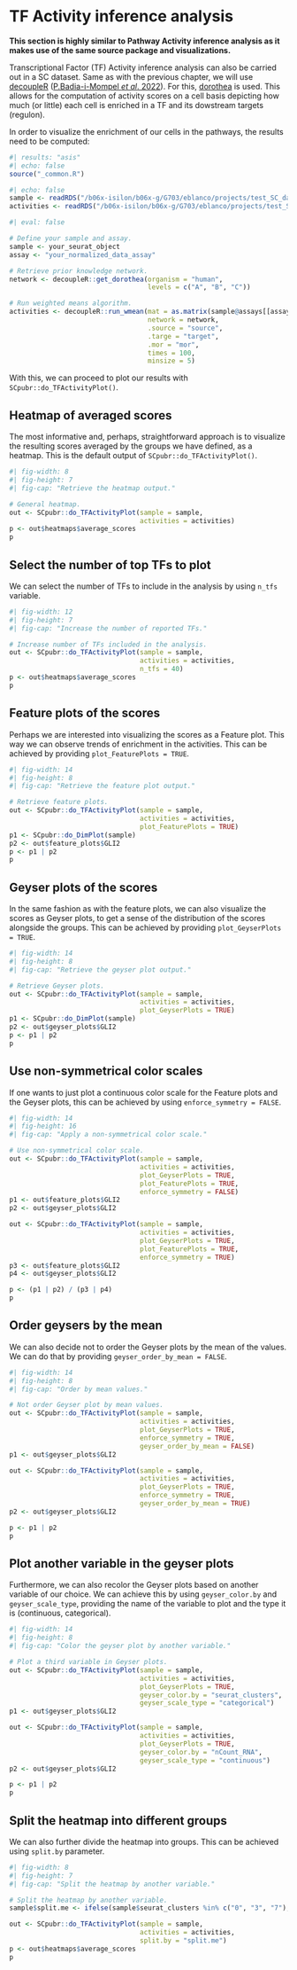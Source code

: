 # TF Activity inference analysis

**This section is highly similar to Pathway Activity inference analysis as it makes use of the same source package and visualizations.**

Transcriptional Factor (TF) Activity inference analysis can also be carried out in a SC dataset. Same as with the previous chapter, we will use [decoupleR](https://github.com/saezlab/decoupleR) ([P.Badia-i-Mompel *et al*. 2022](https://academic.oup.com/bioinformaticsadvances/article/2/1/vbac016/6544613?login=true)). For this, [dorothea](https://github.com/saezlab/dorothea/) is used. This allows for the computation of activity scores on a cell basis depicting how much (or little) each cell is enriched in a TF and its dowstream targets (regulon).

In order to visualize the enrichment of our cells in the pathways, the results need to be computed:

```r
#| results: "asis"
#| echo: false
source("_common.R")
```

```r
#| echo: false
sample <- readRDS("/b06x-isilon/b06x-g/G703/eblanco/projects/test_SC_datasets/sc_dataset.rds")
activities <- readRDS("/b06x-isilon/b06x-g/G703/eblanco/projects/test_SC_datasets/dorothea_scores_decoupleR.rds")
```

```r
#| eval: false

# Define your sample and assay.
sample <- your_seurat_object
assay <- "your_normalized_data_assay"

# Retrieve prior knowledge network.
network <- decoupleR::get_dorothea(organism = "human",
                                   levels = c("A", "B", "C"))

# Run weighted means algorithm.
activities <- decoupleR::run_wmean(mat = as.matrix(sample@assays[[assay]]@data),
                                   network = network,
                                   .source = "source",
                                   .targe = "target",
                                   .mor = "mor",
                                   times = 100,
                                   minsize = 5)
```

With this, we can proceed to plot our results with `SCpubr::do_TFActivityPlot()`.

## Heatmap of averaged scores

The most informative and, perhaps, straightforward approach is to visualize the resulting scores averaged by the groups we have defined, as a heatmap. This is the default output of `SCpubr::do_TFActivityPlot()`.

```r
#| fig-width: 8
#| fig-height: 7
#| fig-cap: "Retrieve the heatmap output."

# General heatmap.
out <- SCpubr::do_TFActivityPlot(sample = sample,
                                 activities = activities)
p <- out$heatmaps$average_scores
p
```

## Select the number of top TFs to plot

We can select the number of TFs to include in the analysis by using `n_tfs` variable.

```r
#| fig-width: 12
#| fig-height: 7
#| fig-cap: "Increase the number of reported TFs."

# Increase number of TFs included in the analysis.
out <- SCpubr::do_TFActivityPlot(sample = sample,
                                 activities = activities,
                                 n_tfs = 40)
p <- out$heatmaps$average_scores
p
```

## Feature plots of the scores

Perhaps we are interested into visualizing the scores as a Feature plot. This way we can observe trends of enrichment in the activities. This can be achieved by providing `plot_FeaturePlots = TRUE`.

```r
#| fig-width: 14
#| fig-height: 8
#| fig-cap: "Retrieve the feature plot output."

# Retrieve feature plots.
out <- SCpubr::do_TFActivityPlot(sample = sample,
                                 activities = activities,
                                 plot_FeaturePlots = TRUE)
p1 <- SCpubr::do_DimPlot(sample)
p2 <- out$feature_plots$GLI2
p <- p1 | p2
p
```

## Geyser plots of the scores

In the same fashion as with the feature plots, we can also visualize the scores as Geyser plots, to get a sense of the distribution of the scores alongside the groups. This can be achieved by providing `plot_GeyserPlots = TRUE`.

```r
#| fig-width: 14
#| fig-height: 8
#| fig-cap: "Retrieve the geyser plot output."

# Retrieve Geyser plots.
out <- SCpubr::do_TFActivityPlot(sample = sample,
                                 activities = activities,
                                 plot_GeyserPlots = TRUE)
p1 <- SCpubr::do_DimPlot(sample)
p2 <- out$geyser_plots$GLI2
p <- p1 | p2
p
```

## Use non-symmetrical color scales

If one wants to just plot a continuous color scale for the Feature plots and the Geyser plots, this can be achieved by using `enforce_symmetry = FALSE`.

```r
#| fig-width: 14
#| fig-height: 16
#| fig-cap: "Apply a non-symmetrical color scale."

# Use non-symmetrical color scale.
out <- SCpubr::do_TFActivityPlot(sample = sample,
                                 activities = activities,
                                 plot_GeyserPlots = TRUE,
                                 plot_FeaturePlots = TRUE,
                                 enforce_symmetry = FALSE)
p1 <- out$feature_plots$GLI2
p2 <- out$geyser_plots$GLI2

out <- SCpubr::do_TFActivityPlot(sample = sample,
                                 activities = activities,
                                 plot_GeyserPlots = TRUE,
                                 plot_FeaturePlots = TRUE,
                                 enforce_symmetry = TRUE)
p3 <- out$feature_plots$GLI2
p4 <- out$geyser_plots$GLI2

p <- (p1 | p2) / (p3 | p4)
p
```

## Order geysers by the mean

We can also decide not to order the Geyser plots by the mean of the values. We can do that by providing `geyser_order_by_mean = FALSE`.

```r
#| fig-width: 14
#| fig-height: 8
#| fig-cap: "Order by mean values."

# Not order Geyser plot by mean values.
out <- SCpubr::do_TFActivityPlot(sample = sample,
                                 activities = activities,
                                 plot_GeyserPlots = TRUE,
                                 enforce_symmetry = TRUE,
                                 geyser_order_by_mean = FALSE)
p1 <- out$geyser_plots$GLI2

out <- SCpubr::do_TFActivityPlot(sample = sample,
                                 activities = activities,
                                 plot_GeyserPlots = TRUE,
                                 enforce_symmetry = TRUE,
                                 geyser_order_by_mean = TRUE)
p2 <- out$geyser_plots$GLI2

p <- p1 | p2
p
```

## Plot another variable in the geyser plots

Furthermore, we can also recolor the Geyser plots based on another variable of our choice. We can achieve this by using `geyser_color.by` and `geyser_scale_type`, providing the name of the variable to plot and the type it is (continuous, categorical).

```r
#| fig-width: 14
#| fig-height: 8
#| fig-cap: "Color the geyser plot by another variable."

# Plot a third variable in Geyser plots.
out <- SCpubr::do_TFActivityPlot(sample = sample,
                                 activities = activities,
                                 plot_GeyserPlots = TRUE,
                                 geyser_color.by = "seurat_clusters",
                                 geyser_scale_type = "categorical")
p1 <- out$geyser_plots$GLI2

out <- SCpubr::do_TFActivityPlot(sample = sample,
                                 activities = activities,
                                 plot_GeyserPlots = TRUE,
                                 geyser_color.by = "nCount_RNA",
                                 geyser_scale_type = "continuous")
p2 <- out$geyser_plots$GLI2

p <- p1 | p2
p
```

## Split the heatmap into different groups

We can also further divide the heatmap into groups. This can be achieved using `split.by` parameter.

```r
#| fig-width: 8
#| fig-height: 7
#| fig-cap: "Split the heatmap by another variable."

# Split the heatmap by another variable.
sample$split.me <- ifelse(sample$seurat_clusters %in% c("0", "3", "7"), "Group A","Group B")

out <- SCpubr::do_TFActivityPlot(sample = sample,
                                 activities = activities,
                                 split.by = "split.me")
p <- out$heatmaps$average_scores
p
```
